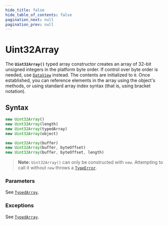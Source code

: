 ```yaml
---
hide_title: false
hide_table_of_contents: false
pagination_next: null
pagination_prev: null
---
```

# Uint32Array

The **`Uint32Array()`** typed array constructor creates an
array of 32-bit unsigned integers in the platform byte order. If control over byte order
is needed, use [`DataView`](../../globals/DataView/DataView.md) instead. The contents are initialized to
`0`. Once established, you can reference elements in the array using the
object's methods, or using standard array index syntax (that is, using bracket
notation).

## Syntax

```js
new Uint32Array()
new Uint32Array(length)
new Uint32Array(typedArray)
new Uint32Array(object)

new Uint32Array(buffer)
new Uint32Array(buffer, byteOffset)
new Uint32Array(buffer, byteOffset, length)
```

> **Note:** `Uint32Array()` can only be constructed with `new`. Attempting to call it without `new` throws a [`TypeError`](../../globals/TypeError/TypeError.md).

### Parameters

See [`TypedArray`](https://developer.mozilla.org/docs/Web/JavaScript/Reference/Global_Objects/TypedArray#parameters).

### Exceptions

See [`TypedArray`](https://developer.mozilla.org/docs/Web/JavaScript/Reference/Global_Objects/TypedArray#exceptions).

